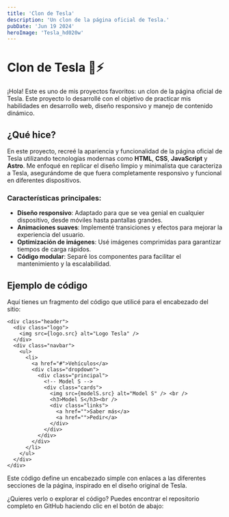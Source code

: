 ```yaml
---
title: 'Clon de Tesla'
description: 'Un clon de la página oficial de Tesla.'
pubDate: 'Jun 19 2024'
heroImage: 'Tesla_hd020w'
---
```


# Clon de Tesla 🚗⚡

¡Hola! Este es uno de mis proyectos favoritos: un clon de la página oficial de Tesla. Este proyecto lo desarrollé con el objetivo de practicar mis habilidades en desarrollo web, diseño responsivo y manejo de contenido dinámico.

## ¿Qué hice?

En este proyecto, recreé la apariencia y funcionalidad de la página oficial de Tesla utilizando tecnologías modernas como **HTML**, **CSS**, **JavaScript** y **Astro**. Me enfoqué en replicar el diseño limpio y minimalista que caracteriza a Tesla, asegurándome de que fuera completamente responsivo y funcional en diferentes dispositivos.

### Características principales:
- **Diseño responsivo**: Adaptado para que se vea genial en cualquier dispositivo, desde móviles hasta pantallas grandes.
- **Animaciones suaves**: Implementé transiciones y efectos para mejorar la experiencia del usuario.
- **Optimización de imágenes**: Usé imágenes comprimidas para garantizar tiempos de carga rápidos.
- **Código modular**: Separé los componentes para facilitar el mantenimiento y la escalabilidad.

## Ejemplo de código

Aquí tienes un fragmento del código que utilicé para el encabezado del sitio:

```astro
<div class="header">
  <div class="logo">
    <img src={logo.src} alt="Logo Tesla" />
  </div>
  <div class="navbar">
    <ul>
      <li>
        <a href="#">Vehículos</a>
        <div class="dropdown">
          <div class="principal">
            <!-- Model S -->
            <div class="cards">
              <img src={modelS.src} alt="Model S" /> <br />
              <h3>Model S</h3><br />
              <div class="links">
                <a href="">Saber más</a>
                <a href="">Pedir</a>
              </div>
            </div>
          </div>
        </div>
      </li>
    </ul>
  </div>
</div>
```
  
Este código define un encabezado simple con enlaces a las diferentes secciones de la página, inspirado en el diseño original de Tesla.

¿Quieres verlo o explorar el código?
Puedes encontrar el repositorio completo en GitHub haciendo clic en el botón de abajo:

<div class="" style="text-align: center; margin-top: 20px;">
  <a 
    href="https://github.com/PC0staS/Tesla-clon" 
    target="_blank" 
    style="
      display: flex;
      background-color: #24292e;
      color: #ffffff;
      text-decoration: none;
      padding: 20px 20px;
      border-radius: 5px;
      font-weight: bold;
      transition: background-color 0.3s ease;
      width: 200px;
      height: 40px;
      line-height: 0px;
      margin-bottom: 20px;
      justify-content: center;
      align-items: center;

    "
    onmouseover="this.style.backgroundColor='#444';"
    onmouseout="this.style.backgroundColor='#24292e';"
  >
    <svg 
      viewBox="0 0 16 16" 
      aria-hidden="true" 
      width="40" 
      height="40" 
      fill="currentColor" 
      style="vertical-align: middle; margin-right: 10px;"
    >
      <path
        d="M8 0C3.58 0 0 3.58 0 8c0 3.54 2.29 6.53 5.47 7.59.4.07.55-.17.55-.38 0-.19-.01-.82-.01-1.49-2.01.37-2.53-.49-2.69-.94-.09-.23-.48-.94-.82-1.13-.28-.15-.68-.52-.01-.53.63-.01 1.08.58 1.23.82.72 1.21 1.87.87 2.33.66.07-.52.28-.87.51-1.07-1.78-.2-3.64-.89-3.64-3.95 0-.87.31-1.59.82-2.15-.08-.2-.36-1.02.08-2.12 0 0 .67-.21 2.2.82.64-.18 1.32-.27 2-.27.68 0 1.36.09 2 .27 1.53-1.04 2.2-.82 2.2-.82.44 1.1.16 1.92.08 2.12.51.56.82 1.27.82 2.15 0 3.07-1.87 3.75-3.65 3.95.29.25.54.73.54 1.48 0 1.07-.01 1.93-.01 2.2 0 .21.15.46.55.38A8.012 8.012 0 0 0 16 8c0-4.42-3.58-8-8-8z"
      ></path>
    </svg>
    Ver en GitHub
  </a>
</div>

¡Espero que te guste este proyecto tanto como a mí me gustó desarrollarlo! 🚀

